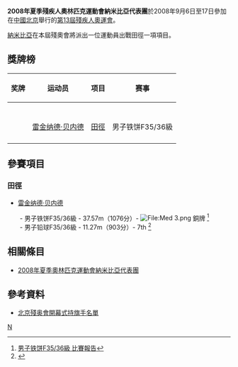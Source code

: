 {{Infobox Country Paralympics
|NPC= NAM
|games= 2008年夏季
|competitors=1
|sports=1
|flagbearer=[[雷金纳德·贝内德|雷金纳德·贝内德]]
|gold=
|silver=
|bronze=1
|total=1
|rank=69
|officials=
}}

'''2008年夏季殘疾人奧林匹克運動會納米比亞代表團'''於2008年9月6日至17日參加在[[中國北京|中國北京]]舉行的[[2008年夏季殘奧會|第13屆殘疾人奧運會]]。

[[納米比亞|納米比亞]]在本屆殘奧會將派出一位運動員出戰田徑一項項目。

== 獎牌榜 ==
{| class="wikitable sortable" style="font-size:88%"
|-bgcolor=#efefef
! 奖牌
! 运动员
! 项目
! 赛事
|-
|-

|-
|-

|-
| {{bronze medal}} || [[雷金纳德·贝内德|雷金纳德·贝内德]] || [[2008年夏季殘奧會田徑比賽|田徑]] || 男子铁饼F35/36級
|-

|}

== 參賽項目 ==
=== 田徑 ===
* [[雷金纳德·贝内德|雷金纳德·贝内德]] 
　　- 男子铁饼F35/36級 - 37.57m（1076分）- [[File:Med_3.png|File:Med 3.png]] 銅牌 <ref> [http://results.beijing2008.cn/WRMP/CHI/INF/AT/C73S/ATM605101.pdf 男子铁饼F35/36級 比賽報告]{{dead link|date=十一月 2017 |bot=InternetArchiveBot }}</ref> <br />
　　- 男子铅球F35/36級 - 11.27m（903分）- 7th <ref>{{Cite web |url=http://results.beijing2008.cn/WRMP/CHI/INF/AT/C73S/ATM330101.pdf |title=男子铅球F35/36級 比賽報告 |accessdate=2008-09-28 |archive-date=2008-09-21 |archive-url=https://web.archive.org/web/20080921042440/http://results.beijing2008.cn/WRMP/CHI/INF/AT/C73S/ATM330101.pdf |dead-url=yes }}</ref>

== 相關條目 ==
*[[2008年夏季奧林匹克運動會納米比亞代表團|2008年夏季奧林匹克運動會納米比亞代表團]]

== 參考資料 ==

{{reflist}}
*[https://web.archive.org/web/20080909184931/http://www.paralympic.org/release/Main_Sections_Menu/News/Press_Releases/Flagbearers_List_Opening_Ceremony_Final_5_Sept1.pdf 北京殘奥會開幕式持旗手名單]

{{2008年夏季殘疾人奧林匹克運動會代表團}}

[[Category:2008年夏季殘疾人奧林匹克運動會代表團|N]]